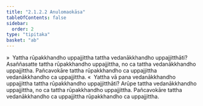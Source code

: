 ```yaml
---
title: "2.1.2.2 Anulomaokāsa"
tableOfContents: false
sidebar:
  order: 2
type: "tipitaka"
basket: "ab"
---
```



<DynamicBreadcrumb />

<Division number="57">

<Paragraph number="514">
»  Yattha rūpakkhandho uppajjittha tattha vedanākkhandho uppajjitthāti?
</Paragraph>

<Paragraph number="515">
Asaññasatte tattha rūpakkhandho uppajjittha, no ca tattha vedanākkhandho uppajjittha. Pañcavokāre tattha rūpakkhandho ca uppajjittha vedanākkhandho ca uppajjittha.
</Paragraph>

<Paragraph number="516">
«  Yattha vā pana vedanākkhandho uppajjittha tattha rūpakkhandho uppajjitthāti?
</Paragraph>

<Paragraph number="517">
Arūpe tattha vedanākkhandho uppajjittha, no ca tattha rūpakkhandho uppajjittha. Pañcavokāre tattha vedanākkhandho ca uppajjittha rūpakkhandho ca uppajjittha.
</Paragraph>
</Division>